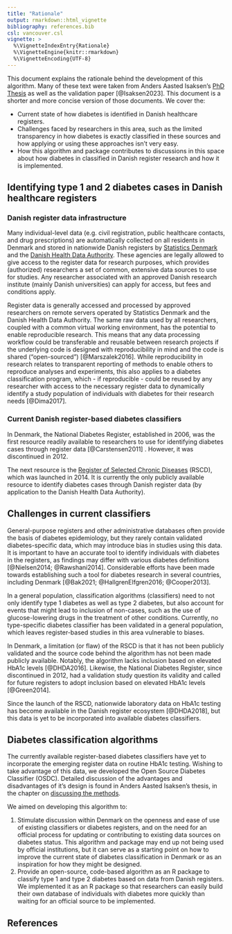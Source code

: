 ```yaml
---
title: "Rationale"
output: rmarkdown::html_vignette
bibliography: references.bib
csl: vancouver.csl
vignette: >
  %\VignetteIndexEntry{Rationale}
  %\VignetteEngine{knitr::rmarkdown}
  %\VignetteEncoding{UTF-8}
---
```


This document explains the rationale behind the development of this
algorithm. Many of these text were taken from Anders Aasted Isaksen's
[PhD Thesis](https://aastedet.github.io/dissertation/) as well as the
validation paper [@Isaksen2023]. This document is a shorter and more
concise version of those documents. We cover the:

-   Current state of how diabetes is identified in Danish healthcare
    registers.
-   Challenges faced by researchers in this area, such as the limited
    transparency in how diabetes is exactly classified in these sources
    and how applying or using these approaches isn't very easy.
-   How this algorithm and package contributes to discussions in this
    space about how diabetes in classified in Danish register research
    and how it is implemented.

## Identifying type 1 and 2 diabetes cases in Danish healthcare registers

### Danish register data infrastructure

Many individual-level data (e.g. civil registration, public healthcare
contacts, and drug prescriptions) are automatically collected on all
residents in Denmark and stored in nationwide Danish registers by
[Statistics Denmark](https://www.dst.dk/da/) and the [Danish Health Data
Authority](https://sundhedsdatastyrelsen.dk/da). These agencies are
legally allowed to give access to the register data for research
purposes, which provides (authorized) researchers a set of common,
extensive data sources to use for studies. Any researcher associated
with an approved Danish research institute (mainly Danish universities)
can apply for access, but fees and conditions apply.

Register data is generally accessed and processed by approved
researchers on remote servers operated by Statistics Denmark and the
Danish Health Data Authority. The same raw data used by all researchers,
coupled with a common virtual working environment, has the potential to
enable reproducible research. This means that any data processing
workflow could be transferable and reusable between research projects if
the underlying code is designed with reproducibility in mind and the
code is shared ("open-sourced") [@Marszalek2016]. While reproducibility
in research relates to transparent reporting of methods to enable others
to reproduce analyses and experiments, this also applies to a diabetes
classification program, which - if reproducible - could be reused by any
researcher with access to the necessary register data to dynamically
identify a study population of individuals with diabetes for their
research needs [@Dima2017].

### Current Danish register-based diabetes classifiers

In Denmark, the National Diabetes Register, established in 2006, was the
first resource readily available to researchers to use for identifying
diabetes cases through register data [@Carstensen2011] . However, it was
discontinued in 2012.

The next resource is the [Register of Selected Chronic
Diseases](https://www.esundhed.dk/Dokumentation/DocumentationExtended?id=29)
(RSCD), which was launched in 2014. It is currently the only publicly
available resource to identify diabetes cases through Danish register
data (by application to the Danish Health Data Authority).

## Challenges in current classifiers

General-purpose registers and other administrative databases often
provide the basis of diabetes epidemiology, but they rarely contain
validated diabetes-specific data, which may introduce bias in studies
using this data. It is important to have an accurate tool to identify
individuals with diabetes in the registers, as findings may differ with
various diabetes definitions [@Nielsen2014; @Rawshani2014]. Considerable
efforts have been made towards establishing such a tool for diabetes
research in several countries, including Denmark [@Bak2021;
@HallgrenElfgren2016; @Cooper2013].

In a general population, classification algorithms (classifiers) need to
not only identify type 1 diabetes as well as type 2 diabetes, but also
account for events that might lead to inclusion of non-cases, such as
the use of glucose-lowering drugs in the treatment of other conditions.
Currently, no type-specific diabetes classifier has been validated in a
general population, which leaves register-based studies in this area
vulnerable to biases.

In Denmark, a limitation (or flaw) of the RSCD is that it has not been
publicly validated and the source code behind the algorithm has not been
made publicly available. Notably, the algorithm lacks inclusion based on
elevated HbA1c levels [@DHDA2016]. Likewise, the National Diabetes
Register, since discontinued in 2012, had a validation study question
its validity and called for future registers to adopt inclusion based on
elevated HbA1c levels [@Green2014].

Since the launch of the RSCD, nationwide laboratory data on HbA1c
testing has become available in the Danish register ecosystem
[@DHDA2018], but this data is yet to be incorporated into available
diabetes classifiers.

## Diabetes classification algorithms

The currently available register-based diabetes classifiers have yet to
incorporate the emerging register data on routine HbA1c testing. Wishing
to take advantage of this data, we developed the Open Source Diabetes
Classifier (OSDC). Detailed discussion of the advantages and
disadvantages of it's design is found in Anders Aasted Isaksen's thesis,
in the chapter on [discussing the
methods](https://aastedet.github.io/dissertation/5-discussion-methods.html).

We aimed on developing this algorithm to:

1.  Stimulate discussion within Denmark on the openness and ease of use
    of existing classifiers or diabetes registers, and on the need for
    an official process for updating or contributing to existing data
    sources on diabetes status. This algorithm and package may end up
    not being used by official institutions, but it can serve as a
    starting point on how to improve the current state of diabetes
    classification in Denmark or as an inspiration for how they might be
    designed.
2.  Provide an open-source, code-based algorithm as an R package to
    classify type 1 and type 2 diabetes based on data from Danish
    registers. We implemented it as an R package so that researchers can
    easily build their own database of individuals with diabetes more
    quickly than waiting for an official source to be implemented.

## References

